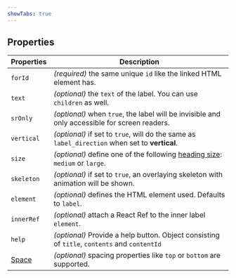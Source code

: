 ```yaml
---
showTabs: true
---
```


## Properties

| Properties                              | Description                                                                                             |
| --------------------------------------- | ------------------------------------------------------------------------------------------------------- |
| `forId`                                 | _(required)_ the same unique `id` like the linked HTML element has.                                     |
| `text`                                  | _(optional)_ the `text` of the label. You can use `children` as well.                                   |
| `srOnly`                                | _(optional)_ when `true`, the label will be invisible and only accessible for screen readers.           |
| `vertical`                              | _(optional)_ if set to `true`, will do the same as `label_direction` when set to **vertical**.          |
| `size`                                  | _(optional)_ define one of the following [heading size](/uilib/elements/heading/): `medium` or `large`. |
| `skeleton`                              | _(optional)_ if set to `true`, an overlaying skeleton with animation will be shown.                     |
| `element`                               | _(optional)_ defines the HTML element used. Defaults to `label`.                                        |
| `innerRef`                              | _(optional)_ attach a React Ref to the inner label `element`.                                           |
| `help`                                  | _(optional)_ Provide a help button. Object consisting of `title`, `contents` and `contentId`            |
| [Space](/uilib/layout/space/properties) | _(optional)_ spacing properties like `top` or `bottom` are supported.                                   |
